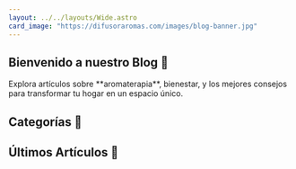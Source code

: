 ```yaml
---
layout: ../../layouts/Wide.astro
card_image: "https://difusoraromas.com/images/blog-banner.jpg"
---
```


<section class="bg-gradient-to-b from-green-100 via-white to-gray-100 dark:from-gray-900 dark:via-gray-800 dark:to-gray-700 py-20">
  <div class="max-w-screen-xl mx-auto px-6 lg:px-12 text-center">
    <h1 class="text-5xl font-extrabold text-gray-800 dark:text-gray-100 mb-6">
      Bienvenido a nuestro Blog 🌿
    </h1>
    <p class="text-lg text-gray-600 dark:text-gray-300 max-w-2xl mx-auto">
      Explora artículos sobre **aromaterapia**, bienestar, y los mejores
      consejos para transformar tu hogar en un espacio único.
    </p>
  </div>
</section>

<section class="py-16 bg-gray-50 dark:bg-gray-900">
  <div class="max-w-screen-xl mx-auto px-6 lg:px-12">
    <h2 class="text-4xl font-bold text-gray-800 dark:text-gray-100 mb-10">
      Categorías 🌸
    </h2>
    <Categories />
  </div>
</section>

<section class="py-16 bg-white dark:bg-gray-800">
  <div class="max-w-screen-xl mx-auto px-6 lg:px-12">
    <h2 class="text-4xl font-bold text-gray-800 dark:text-gray-100 mb-10">
      Últimos Artículos 📝
    </h2>
    <BlogPostGrid />
  </div>
</section>
